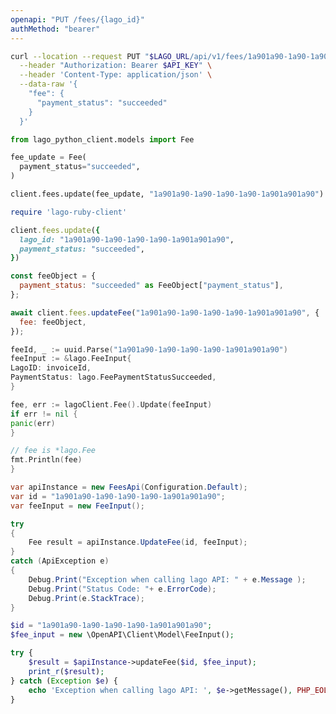 ```yaml
---
openapi: "PUT /fees/{lago_id}"
authMethod: "bearer"
---
```


<RequestExample>

```bash cURL
curl --location --request PUT "$LAGO_URL/api/v1/fees/1a901a90-1a90-1a90-1a90-1a901a901a90" \
  --header "Authorization: Bearer $API_KEY" \
  --header 'Content-Type: application/json' \
  --data-raw '{
    "fee": {
      "payment_status": "succeeded"
    }
  }'
```

```python Python
from lago_python_client.models import Fee

fee_update = Fee(
  payment_status="succeeded",
)

client.fees.update(fee_update, "1a901a90-1a90-1a90-1a90-1a901a901a90")
```

```ruby Ruby
require 'lago-ruby-client'

client.fees.update({
  lago_id: "1a901a90-1a90-1a90-1a90-1a901a901a90",
  payment_status: "succeeded",
})
```

```js Javascript
const feeObject = {
  payment_status: "succeeded" as FeeObject["payment_status"],
};

await client.fees.updateFee("1a901a90-1a90-1a90-1a90-1a901a901a90", {
  fee: feeObject,
});
```

```go Go
feeId, _ := uuid.Parse("1a901a90-1a90-1a90-1a90-1a901a901a90")
feeInput := &lago.FeeInput{
LagoID: invoiceId,
PaymentStatus: lago.FeePaymentStatusSucceeded,
}

fee, err := lagoClient.Fee().Update(feeInput)
if err != nil {
panic(err)
}

// fee is *lago.Fee
fmt.Println(fee)
}
```

```csharp C#
var apiInstance = new FeesApi(Configuration.Default);
var id = "1a901a90-1a90-1a90-1a90-1a901a901a90";
var feeInput = new FeeInput();

try
{
    Fee result = apiInstance.UpdateFee(id, feeInput);
}
catch (ApiException e)
{
    Debug.Print("Exception when calling lago API: " + e.Message );
    Debug.Print("Status Code: "+ e.ErrorCode);
    Debug.Print(e.StackTrace);
}
```

```php PHP
$id = "1a901a90-1a90-1a90-1a90-1a901a901a90";
$fee_input = new \OpenAPI\Client\Model\FeeInput();

try {
    $result = $apiInstance->updateFee($id, $fee_input);
    print_r($result);
} catch (Exception $e) {
    echo 'Exception when calling lago API: ', $e->getMessage(), PHP_EOL;
}
```

</RequestExample>
